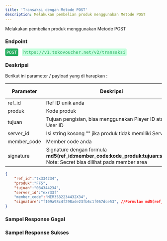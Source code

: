 ```yaml
---
title: 'Transaksi dengan Metode POST'
description: Melakukan pembelian produk menggunakan Metode POST
---
```



Melakukan pembelian produk menggunakan Metode POST

### Endpoint
<div style="font-family:monospace;">
<span style="color:white;background:#27ae60;border-radius: 4px;padding: 4px;">POST</span>
<span style="margin-left:4px;color:#27ae60;background:#c7ffdf;border-radius: 4px;padding: 4px;">https://v1.tokovoucher.net/v2/transaksi</span>

</div>

### Deskripsi
Berikut ini parameter / payload yang di harapkan :


| Parameter   | Deskripsi                                                                                                              | Tipe Data | Wajib |
|-------------|------------------------------------------------------------------------------------------------------------------------|-----------|-------|
| ref_id      | Ref ID unik anda                                                                                                       | String    | Ya    |
| produk      | Kode produk                                                                                                            | String    | Ya    |
| tujuan      | Tujuan pengisian, bisa menggunakan Player ID atau User ID                                                                                                     | String    | Ya    |
| server_id   | Isi string kosong "" jika produk tidak memiliki Server ID                                                              | String    | Ya    |
| member_code | Member code anda                                                                                                       | String    | Ya    |
| signature   | Signature dengan formula **md5(ref_id:member_code:kode_produk:tujuan:secret)**    Note: Secret bisa dilihat pada member area | String    | Ya    |

```json title=Contoh
{
    "ref_id":"tx334234",
    "produk":"FF5",
    "tujuan":"034344234",
    "server_id":"exr33f"
    "member_code":"MEM3532234432X34",
    "signature":"f109a98c4f298ade23fb6c1f067dce53", //Formula= md5(ref_id:member_code:kode_produk:tujuan:secret)
}
```

### Sampel Response Gagal

### Sampel Response Sukses
